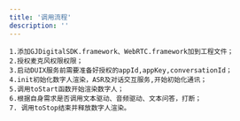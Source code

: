 ```yaml
---
title: '调用流程'
description: ''
---
```


```
1.添加GJDigitalSDK.framework、WebRTC.framework加到工程文件；
2.授权麦克风权限权限；
3.启动DUIX服务前需要准备好授权的appId,appKey,conversationId；
4.init初始化数字人渲染，ASR及对话交互服务,开始初始化通讯；
5.调用toStart函数开始渲染数字人；
6.根据自身需求是否调用文本驱动、音频驱动、文本问答，打断；
7. 调用toStop结束并释放数字人渲染。
```
